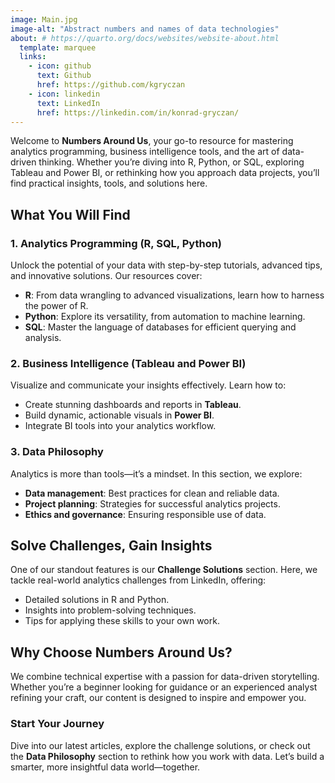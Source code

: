 ```yaml
---
image: Main.jpg
image-alt: "Abstract numbers and names of data technologies"
about: # https://quarto.org/docs/websites/website-about.html
  template: marquee
  links:
    - icon: github
      text: Github
      href: https://github.com/kgryczan
    - icon: linkedin
      text: LinkedIn
      href: https://linkedin.com/in/konrad-gryczan/
---
```

<script src="scripts/theme-fix.js"></script>

Welcome to **Numbers Around Us**, your go-to resource for mastering analytics programming, business intelligence tools, and the art of data-driven thinking. Whether you're diving into R, Python, or SQL, exploring Tableau and Power BI, or rethinking how you approach data projects, you'll find practical insights, tools, and solutions here.

## What You Will Find

### 1. Analytics Programming (R, SQL, Python)
Unlock the potential of your data with step-by-step tutorials, advanced tips, and innovative solutions. Our resources cover:

- **R**: From data wrangling to advanced visualizations, learn how to harness the power of R.
- **Python**: Explore its versatility, from automation to machine learning.
- **SQL**: Master the language of databases for efficient querying and analysis.

### 2. Business Intelligence (Tableau and Power BI)
Visualize and communicate your insights effectively. Learn how to:

- Create stunning dashboards and reports in **Tableau**.
- Build dynamic, actionable visuals in **Power BI**.
- Integrate BI tools into your analytics workflow.

### 3. Data Philosophy
Analytics is more than tools—it's a mindset. In this section, we explore:

- **Data management**: Best practices for clean and reliable data.
- **Project planning**: Strategies for successful analytics projects.
- **Ethics and governance**: Ensuring responsible use of data.

## Solve Challenges, Gain Insights
One of our standout features is our **Challenge Solutions** section. Here, we tackle real-world analytics challenges from LinkedIn, offering:

- Detailed solutions in R and Python.
- Insights into problem-solving techniques.
- Tips for applying these skills to your own work.

## Why Choose Numbers Around Us?
We combine technical expertise with a passion for data-driven storytelling. Whether you're a beginner looking for guidance or an experienced analyst refining your craft, our content is designed to inspire and empower you.

### Start Your Journey
Dive into our latest articles, explore the challenge solutions, or check out the **Data Philosophy** section to rethink how you work with data. Let's build a smarter, more insightful data world—together.
